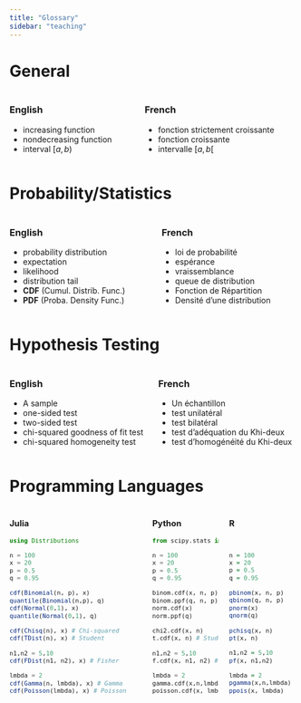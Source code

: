 ```yaml
---
title: "Glossary"
sidebar: "teaching"
---
```


# General

::::: {.columns}
:::{.column}

### English

- increasing function
- nondecreasing function
- interval $[a,b)$

:::

:::{.column}

### French

- fonction strictement croissante
- fonction croissante
- intervalle $[a,b[$


:::
:::::

# Probability/Statistics

::::: {.columns}
:::{.column}

### English

- probability distribution
- expectation
- likelihood
- distribution tail
- **CDF** (Cumul. Distrib. Func.)
- **PDF** (Proba. Density Func.)

:::

:::{.column}

### French

- loi de probabilité
- espérance
- vraissemblance
- queue de distribution
- Fonction de Répartition
- Densité d'une distribution
:::

:::::

# Hypothesis Testing

::::: {.columns}
:::{.column}

### English

- A sample
- one-sided test
- two-sided test
- chi-squared goodness of fit test
- chi-squared homogeneity test

:::

:::{.column}

### French

- Un échantillon
- test unilatéral
- test bilatéral
- test d'adéquation du Khi-deux
- test d'homogénéité du Khi-deux

:::
:::::


# Programming Languages

:::{style="font-size: 90%;"}

:::: {.columns}



::: {.column width=100%}
### Julia
```julia
using Distributions

n = 100
x = 20
p = 0.5
q = 0.95

cdf(Binomial(n, p), x)
quantile(Binomial(n,p), q)
cdf(Normal(0,1), x)
quantile(Normal(0,1), q)

cdf(Chisq(n), x) # Chi-squared
cdf(TDist(n), x) # Student

n1,n2 = 5,10
cdf(FDist(n1, n2), x) # Fisher

lmbda = 2
cdf(Gamma(n, lmbda), x) # Gamma
cdf(Poisson(lmbda), x) # Poisson
```
:::

::: {.column width=50%}
### Python
```python
from scipy.stats import *

n = 100
x = 20
p = 0.5
q = 0.95

binom.cdf(x, n, p)
binom.ppf(q, n, p) # Quantile
norm.cdf(x)
norm.ppf(q)

chi2.cdf(x, n)
t.cdf(x, n) # Student

n1,n2 = 5,10
f.cdf(x, n1, n2) # Fisher

lmbda = 2
gamma.cdf(x,n,lmbda) # Gamma
poisson.cdf(x, lmbda) # Poisson
```

:::

::: {.column width=50%}
### R
```R


n = 100
x = 20
p = 0.5
q = 0.95

pbinom(x, n, p)
qbinom(q, n, p)
pnorm(x)
qnorm(q)

pchisq(x, n)
pt(x, n)

n1,n2 = 5,10
pf(x, n1,n2)

lmbda = 2
pgamma(x,n,lmbda) 
ppois(x, lmbda)

```

:::
::::

:::
